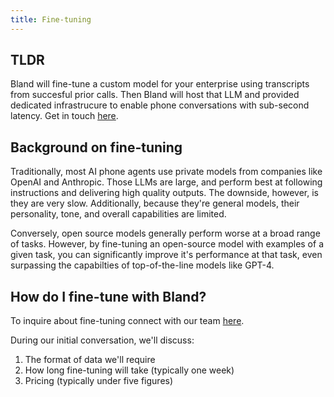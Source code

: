 ```yaml
---
title: Fine-tuning
---
```


## TLDR
Bland will fine-tune a custom model for your enterprise using transcripts from succesful prior calls. Then Bland will host that LLM and provided dedicated infrastrucure to enable phone conversations with sub-second latency. Get in touch <a href="https://forms.default.com/361589">here</a>.

## Background on fine-tuning
Traditionally, most AI phone agents use private models from companies like OpenAI and Anthropic. Those LLMs are large, and perform best at following instructions and delivering high quality outputs. The downside, however, is they are very slow. Additionally, because they're general models, their personality, tone, and overall capabilities are limited.

Conversely, open source models generally perform worse at a broad range of tasks. However, by fine-tuning an open-source model with examples of a given task, you can significantly improve it's performance at that task, even surpassing the capabilties of top-of-the-line models like GPT-4.

## How do I fine-tune with Bland?
To inquire about fine-tuning connect with our team <a href="https://forms.default.com/361589">here</a>.

During our initial conversation, we'll discuss:
1. The format of data we'll require
2. How long fine-tuning will take (typically one week)
3. Pricing (typically under five figures)